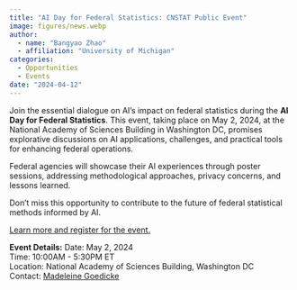 ```yaml
---
title: "AI Day for Federal Statistics: CNSTAT Public Event"
image: figures/news.webp
author:
  - name: "Bangyao Zhao"
  - affiliation: "University of Michigan"
categories:
  - Opportunities
  - Events
date: "2024-04-12"
---
```


Join the essential dialogue on AI's impact on federal statistics during the **AI Day for Federal Statistics**. This event, taking place on May 2, 2024, at the National Academy of Sciences Building in Washington DC, promises explorative discussions on AI applications, challenges, and practical tools for enhancing federal operations.

Federal agencies will showcase their AI experiences through poster sessions, addressing methodological approaches, privacy concerns, and lessons learned.

Don't miss this opportunity to contribute to the future of federal statistical methods informed by AI.

[Learn more and register for the event.](https://www.nationalacademies.org/event/42319_05-2024_ai-day-for-federal-statistics-cnstat-public-event)

**Event Details:**
Date: May 2, 2024  
Time: 10:00AM - 5:30PM ET  
Location: National Academy of Sciences Building, Washington DC  
Contact: [Madeleine Goedicke](mailto:mgoedicke@nas.edu)


